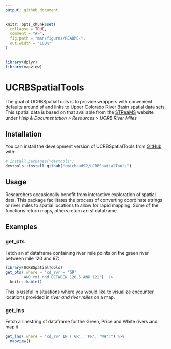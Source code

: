 ```yaml
---
output: github_document
---
```


<!-- README.md is generated from README.Rmd. Please edit that file -->

```r
knitr::opts_chunk$set(
  collapse = TRUE,
  comment = "#>",
  fig.path = "man/figures/README-",
  out.width = "100%"
)

  
library(dplyr)
library(mapview)

```

# UCRBSpatialTools

<!-- badges: start -->
<!-- badges: end -->

The goal of UCRBSpatialTools is to provide wrappers with convenient defaults around [sf](https://r-spatial.github.io/sf/) and links to Upper Colorado River Basin spatial data sets.  This spatial data is based on that available from the [STReaMS](https://streamsystem.org/index.php) website under *Help & Documentation > Resources > UCRB River Miles*

## Installation

You can install the development version of UCRBSpatialTools from [GitHub](https://github.com/) with:

``` r
# install.packages("devtools")
devtools::install_github("cmichaud92/UCRBSpatialTools")
```

## Usage

Researchers occasionally benefit from interactive exploration of spatial data. This package facilitates the process of converting coordinate strings or river miles to spatial locations to allow for rapid mapping. Some of the functions return maps, others return an sf dataframe. 

## Examples

### get_pts

Fetch an sf dataframe containing river mile points on the green river between mile 120 and 97:

```r
library(UCRBSpatialTools)
get_pts(.where = "cd_rvr = 'GR'
        AND rmi_nhd BETWEEN 120.5 AND 121")  |>  
  knitr::kable()
```
This is useful in situations where you would like to visualize encounter locations provided in *river and river miles* on a map.

### get_lns

Fetch a linestring sf dataframe for the Green, Price and White rivers and map it

```r
get_lns(.where = "cd_rvr IN ('GR', 'PR', 'WH')") %>% 
  mapview()
```

